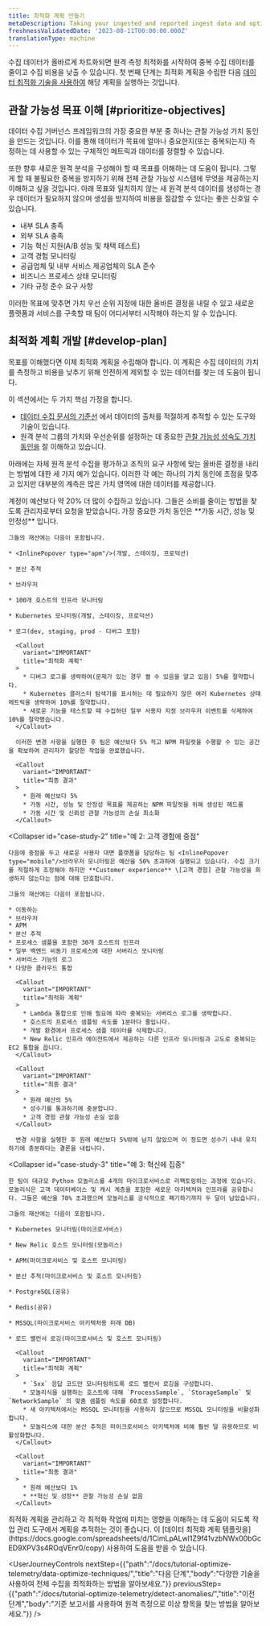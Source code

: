 ```yaml
---
title: 최적화 계획 만들기
metaDescription: Taking your ingested and reported ingest data and optimizing it.
freshnessValidatedDate: '2023-08-11T00:00:00.000Z'
translationType: machine
---
```


수집 데이터가 올바르게 차트화되면 원격 측정 최적화를 시작하여 중복 수집 데이터를 줄이고 수집 비용을 낮출 수 있습니다. 첫 번째 단계는 최적화 계획을 수립한 다음 [데이터 최적화 기술을 사용하여](/docs/tutorial-optimize-telemetry/data-optimize-techniques) 해당 계획을 실행하는 것입니다.

## 관찰 가능성 목표 이해 [#prioritize-objectives]

데이터 수집 거버넌스 프레임워크의 가장 중요한 부분 중 하나는 관찰 가능성 가치 동인을 만드는 것입니다. 이를 통해 데이터가 목표에 얼마나 중요한지(또는 중복되는지) 측정하는 데 사용할 수 있는 구체적인 메트릭과 데이터를 정렬할 수 있습니다.

또한 향후 새로운 원격 분석을 구성해야 할 때 목표를 이해하는 데 도움이 됩니다. 그렇게 할 때 불필요한 중복을 방지하기 위해 전체 관찰 가능성 시스템에 무엇을 제공하는지 이해하고 싶을 것입니다. 아래 목표와 일치하지 않는 새 원격 분석 데이터를 생성하는 경우 데이터가 필요하지 않으며 생성을 방지하여 비용을 절감할 수 있다는 좋은 신호일 수 있습니다.

* 내부 SLA 충족
* 외부 SLA 충족
* 기능 혁신 지원(A/B 성능 및 채택 테스트)
* 고객 경험 모니터링
* 공급업체 및 내부 서비스 제공업체의 SLA 준수
* 비즈니스 프로세스 상태 모니터링
* 기타 규정 준수 요구 사항

이러한 목표에 맞추면 가치 우선 순위 지정에 대한 올바른 결정을 내릴 수 있고 새로운 플랫폼과 서비스를 구축할 때 팀이 어디서부터 시작해야 하는지 알 수 있습니다.

## 최적화 계획 개발 [#develop-plan]

목표를 이해했다면 이제 최적화 계획을 수립해야 합니다. 이 계획은 수집 데이터의 가치를 측정하고 비용을 낮추기 위해 안전하게 제외할 수 있는 데이터를 찾는 데 도움이 됩니다.

이 섹션에서는 두 가지 핵심 가정을 합니다.

* [데이터 수집 문서의 기준선](/docs/new-relic-solutions/observability-maturity/operational-efficiency/dg-baselining) 에서 데이터의 출처를 적절하게 추적할 수 있는 도구와 기술이 있습니다.
* 원격 분석 그룹의 가치와 우선순위를 설정하는 데 중요한 [관찰 가능성 성숙도 가치 동인을](/docs/new-relic-solutions/observability-maturity/introduction) 잘 이해하고 있습니다.

아래에는 자체 원격 분석 수집을 평가하고 조직의 요구 사항에 맞는 올바른 결정을 내리는 방법에 대한 세 가지 예가 있습니다. 이러한 각 예는 하나의 가치 동인에 초점을 맞추고 있지만 대부분의 계측은 많은 가치 영역에 대한 데이터를 제공합니다.

<CollapserGroup>
  <Collapser
    id="case-study-1"
    title="예 1: 가동 시간 및 안정성에 중점"
  >
    계정이 예산보다 약 20% 더 많이 수집하고 있습니다. 그들은 소비를 줄이는 방법을 찾도록 관리자로부터 요청을 받았습니다. 가장 중요한 가치 동인은 **가동 시간, 성능 및 안정성** 입니다.

    그들의 재산에는 다음이 포함됩니다.

    * <InlinePopover type="apm"/>(개발, 스테이징, 프로덕션)

    * 분산 추적

    * 브라우저

    * 100개 호스트의 인프라 모니터링

    * Kubernetes 모니터링(개발, 스테이징, 프로덕션)

    * 로그(dev, staging, prod - 디버그 포함)

      <Callout
        variant="IMPORTANT"
        title="최적화 계획"
      >
        * 디버그 로그를 생략하여(문제가 있는 경우 켤 수 있음을 알고 있음) 5%를 절약합니다.
        * Kubernetes 클러스터 탐색기를 표시하는 데 필요하지 않은 여러 Kubernetes 상태 메트릭을 생략하여 10%를 절약합니다.
        * 새로운 기능을 테스트할 때 수집하던 일부 사용자 지정 브라우저 이벤트를 삭제하여 10%를 절약했습니다.
      </Callout>

      이러한 변경 사항을 실행한 후 팀은 예산보다 5% 적고 NPM 파일럿을 수행할 수 있는 공간을 확보하여 관리자가 할당한 작업을 완료했습니다.

      <Callout
        variant="IMPORTANT"
        title="최종 결과"
      >
        * 원래 예산보다 5%
        * 가동 시간, 성능 및 안정성 목표를 제공하는 NPM 파일럿을 위해 생성된 헤드룸
        * 가동 시간 및 신뢰성 관찰 가능성의 손실 최소화
      </Callout>
  </Collapser>

  <Collapser
    id="case-study-2"
    title="예 2: 고객 경험에 중점"
  >
    다음에 중점을 두고 새로운 사용자 대면 플랫폼을 담당하는 팀 <InlinePopover type="mobile"/>브라우저 모니터링은 예산을 50% 초과하여 실행되고 있습니다. 수집 크기를 적절하게 조정해야 하지만 **Customer experience** \[고객 경험] 관찰 가능성을 희생하지 않는다는 점에 대해 단호합니다.

    그들의 재산에는 다음이 포함됩니다.

    * 이동하는
    * 브라우저
    * APM
    * 분산 추적
    * 프로세스 샘플을 포함한 30개 호스트의 인프라
    * 일부 백엔드 비동기 프로세스에 대한 서버리스 모니터링
    * 서버리스 기능의 로그
    * 다양한 클라우드 통합

      <Callout
        variant="IMPORTANT"
        title="최적화 계획"
      >
        * Lambda 통합으로 인해 필요에 따라 중복되는 서버리스 로그를 생략합니다.
        * 호스트의 프로세스 샘플링 속도를 1분마다 줄입니다.
        * 개발 환경에서 프로세스 샘플 데이터를 삭제합니다.
        * New Relic 인프라 에이전트에서 제공하는 다른 인프라 모니터링과 고도로 중복되는 EC2 통합을 끕니다.
      </Callout>

      <Callout
        variant="IMPORTANT"
        title="최종 결과"
      >
        * 원래 예산의 5%
        * 성수기를 통과하기에 충분합니다.
        * 고객 경험 관찰 가능성 손실 없음
      </Callout>

      변경 사항을 실행한 후 원래 예산보다 5%밖에 남지 않았으며 이 정도면 성수기 내내 유지하기에 충분하다는 결론을 내립니다.
  </Collapser>

  <Collapser
    id="case-study-3"
    title="예 3: 혁신에 집중"
  >
    한 팀이 대규모 Python 모놀리스를 4개의 마이크로서비스로 리팩토링하는 과정에 있습니다. 모놀리식은 고객 데이터베이스 및 캐시 계층을 포함한 새로운 아키텍처와 인프라를 공유합니다. 그들은 예산을 70% 초과했으며 모놀리스를 공식적으로 폐기하기까지 두 달이 남았습니다.

    그들의 재산에는 다음이 포함됩니다.

    * Kubernetes 모니터링(마이크로서비스)

    * New Relic 호스트 모니터링(모놀리스)

    * APM(마이크로서비스 및 호스트 모니터링)

    * 분산 추적(마이크로서비스 및 호스트 모니터링)

    * PostgreSQL(공유)

    * Redis(공유)

    * MSSQL(마이크로서비스 아키텍처용 미래 DB)

    * 로드 밸런서 로깅(마이크로서비스 및 호스트 모니터링)

      <Callout
        variant="IMPORTANT"
        title="최적화 계획"
      >
        * `5xx` 응답 코드만 모니터링하도록 로드 밸런서 로깅을 구성합니다.
        * 모놀리식을 실행하는 호스트에 대해 `ProcessSample`, `StorageSample` 및 `NetworkSample` 의 맞춤 샘플링 속도를 60초로 설정합니다.
        * 새 아키텍처에서는 MSSQL 모니터링을 사용하지 않으므로 MSSQL 모니터링을 비활성화합니다.
        * 모놀리스에 대한 분산 추적은 마이크로서비스 아키텍처에 비해 훨씬 덜 유용하므로 비활성화합니다.
      </Callout>

      <Callout
        variant="IMPORTANT"
        title="최종 결과"
      >
        * 원래 예산보다 1%
        * **혁신 및 성장** 관찰 가능성 손실 없음
      </Callout>
  </Collapser>
</CollapserGroup>

<Callout variant="tip">
  최적화 계획을 관리하고 각 최적화 작업에 미치는 영향을 이해하는 데 도움이 되도록 작업 관리 도구에서 계획을 추적하는 것이 좋습니다. 이 [데이터 최적화 계획 템플릿을](https://docs.google.com/spreadsheets/d/1CimLpALwl1Z9f41vzbNWx00bGcED9XPV3s4ROqVEnr0/copy) 사용하여 도움을 받을 수 있습니다.
</Callout>

<UserJourneyControls
  nextStep={{"path":"/docs/tutorial-optimize-telemetry/data-optimize-techniques/","title":"다음 단계","body":"다양한 기술을 사용하여 전체 수집을 최적화하는 방법을 알아보세요."}}
  previousStep={{"path":"/docs/tutorial-optimize-telemetry/detect-anomalies/","title":"이전 단계","body":"기준 보고서를 사용하여 원격 측정으로 이상 항목을 찾는 방법을 알아보세요."}}
/>
